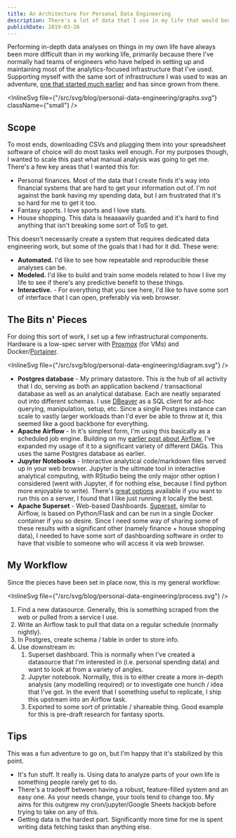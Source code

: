 ```yaml
---
title: An Architecture For Personal Data Engineering
description: There's a lot of data that I use in my life that would benefit from some infrastructure work. Here's hoping to create something that makes this easier for me.
publishDate: 2019-03-26
---
```



Performing in-depth data analyses on things in my own life have always been more difficult than in my working life, primarily because there I've normally had teams of engineers who have helped in setting up and maintaining most of the analytics-focused infrastructure that I've used. Supporting myself with the same sort of infrastructure I was used to was an adventure, [one that started much earlier](/blog/my-very-own-airflow-cluster/) and has since grown from there.

<InlineSvg
  file={"/src/svg/blog/personal-data-engineering/graphs.svg"}
  className={"small"}
/>

## Scope

To most ends, downloading CSVs and plugging them into your spreadsheet software of choice will do most tasks well enough. For my purposes though, I wanted to scale this past what manual analysis was going to get me. There's a few key areas that I wanted this for:

- Personal finances. Most of the data that I create finds it's way into financial systems that are hard to get your information out of. I'm not against the bank having my spending data, but I am frustrated that it's so hard for me to get it too.
- Fantasy sports. I love sports and I love stats.
- House shopping. This data is heaaaavily guarded and it's hard to find anything that isn't breaking some sort of ToS to get.

This doesn't necessarily create a system that requires dedicated data engineering work, but some of the goals that I had for it did. These were:

- **Automated.** I'd like to see how repeatable and reproducible these analyses can be.
- **Modeled.** I'd like to build and train some models related to how I live my life to see if there's any predictive benefit to these things.
- **Interactive.** - For everything that you see here, I'd like to have some sort of interface that I can open, preferably via web browser.

## The Bits n' Pieces

For doing this sort of work, I set up a few infrastructural components. Hardware is a low-spec server with [Proxmox](https://www.proxmox.com/en/) (for VMs) and Docker/[Portainer](https://www.portainer.io/).

<InlineSvg file={"/src/svg/blog/personal-data-engineering/diagram.svg"} />

- **Postgres database** - My primary datastore. This is the hub of all activity that I do, serving as both an application backend / transactional database as well as an analytical database. Each are neatly separated out into different schemas. I use [DBeaver](https://dbeaver.io/) as a SQL client for ad-hoc querying, manipulation, setup, etc. Since a single Postgres instance can scale to vastly larger workloads than I'd ever be able to throw at it, this seemed like a good backbone for everything.
- **Apache Airflow** - In it's simplest form, I'm using this basically as a scheduled job engine. Building on my [earlier post about Airflow]("/blog/my-very-own-airflow-cluster/"), I've expanded my usage of it to a significant variety of different DAGs. This uses the same Postgres database as earlier.
- **Jupyter Notebooks** - Interactive analytical code/markdown files served up in your web browser. Jupyter is the ultimate tool in interactive analytical computing, with RStudio being the only major other option I considered (went with Jupyter, if for nothing else, because I find python more enjoyable to write). There's [great options](https://jupyterhub.readthedocs.io/en/stable/) available if you want to run this on a server, I found that I like just running it locally the best.
- **Apache Superset** - Web-based Dashboards. [Superset](https://superset.incubator.apache.org/installation.html#getting-started), similar to Airflow, is based on Python/Flask and can be run in a single Docker container if you so desire. Since I need some way of sharing some of these results with a significant other (namely finance + house shopping data), I needed to have some sort of dashboarding software in order to have that visible to someone who will access it via web browser.

## My Workflow

Since the pieces have been set in place now, this is my general workflow:

<InlineSvg file={"/src/svg/blog/personal-data-engineering/process.svg"} />

1. Find a new datasource. Generally, this is something scraped from the web or pulled from a service I use.
2. Write an Airflow task to pull that data on a regular schedule (normally nightly).
3. In Postgres, create schema / table in order to store info.
4. Use downstream in:
   1. Superset dashboard. This is normally when I've created a datasource that I'm interested in (i.e. personal spending data) and want to look at from a variety of angles.
   2. Jupyter notebook. Normally, this is to either create a more in-depth analysis (any modelling required) or to investigate one hunch / idea that I've got. In the event that I something useful to replicate, I ship this upstream into an Airflow task.
   3. Exported to some sort of printable / shareable thing. Good example for this is pre-draft research for fantasy sports.

## Tips

This was a fun adventure to go on, but I'm happy that it's stabilized by this point.

- It's fun stuff. It really is. Using data to analyze parts of your own life is something people rarely get to do.
- There's a tradeoff between having a robust, feature-filled system and an easy one. As your needs change, your tools tend to change too. My aims for this outgrew my cron/jupyter/Google Sheets hackjob before trying to take on any of this.
- Getting data is the hardest part. Significantly more time for me is spent writing data fetching tasks than anything else.
